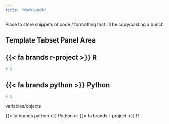 ```yaml
---
title: "Workbench"
---
```


Place to store snippets of code / formatting that I'll be copy/pasting a bunch

## Template Tabset Panel Area

:::panel-tabset
## [{{< fa brands r-project >}}]{.r} R

```r
# X

```

## [{{< fa brands python >}}]{.py} Python

```python
# X

```
:::


[variables]{.py}/[objects]{.r}


[{{< fa brands python >}} Python]{.py} or [{{< fa brands r-project >}} R]{.r}

